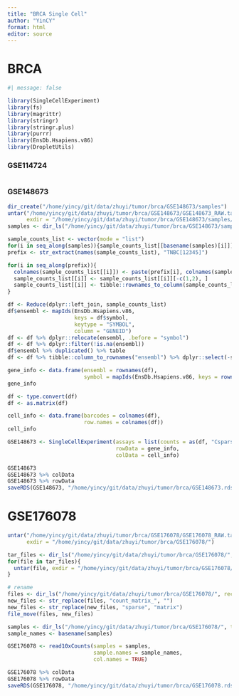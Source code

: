 ```yaml
---
title: "BRCA Single Cell"
author: "YinCY"
format: html
editor: source
---
```


# BRCA
```r
#| message: false

library(SingleCellExperiment)
library(fs)
library(magrittr)
library(stringr)
library(stringr.plus)
library(purrr)
library(EnsDb.Hsapiens.v86)
library(DropletUtils)
```

### GSE114724
```r

```

### GSE148673
```r
dir_create("/home/yincy/git/data/zhuyi/tumor/brca/GSE148673/samples")
untar("/home/yincy/git/data/zhuyi/tumor/brca/GSE148673/GSE148673_RAW.tar", 
      exdir = "/home/yincy/git/data/zhuyi/tumor/brca/GSE148673/samples/")
samples <- dir_ls("/home/yincy/git/data/zhuyi/tumor/brca/GSE148673/samples/", regexp = "TNBC")

sample_counts_list <- vector(mode = "list")
for(i in seq_along(samples)){sample_counts_list[[basename(samples)[i]]] <- read.table(samples[i], sep = "\t", header = TRUE)}
prefix <- str_extract(names(sample_counts_list), "TNBC[12345]")

for(i in seq_along(prefix)){
  colnames(sample_counts_list[[i]]) <- paste(prefix[i], colnames(sample_counts_list[[i]]), sep = "_")
  sample_counts_list[[i]] <- sample_counts_list[[i]][-c(1,2), ]
  sample_counts_list[[i]] <- tibble::rownames_to_column(sample_counts_list[[i]], "symbol")
}

df <- Reduce(dplyr::left_join, sample_counts_list)
df$ensembl <- mapIds(EnsDb.Hsapiens.v86, 
                     keys = df$symbol, 
                     keytype = "SYMBOL", 
                     column = "GENEID")
df <- df %>% dplyr::relocate(ensembl, .before = "symbol")
df <- df %>% dplyr::filter(!is.na(ensembl))
df$ensembl %>% duplicated() %>% table
df <- df %>% tibble::column_to_rownames("ensembl") %>% dplyr::select(-symbol)
```

```r
gene_info <- data.frame(ensembl = rownames(df), 
                        symbol = mapIds(EnsDb.Hsapiens.v86, keys = rownames(df), keytype = "GENEID", column = "SYMBOL"))
gene_info
```

```r
df <- type.convert(df)
df <- as.matrix(df)
```

```r
cell_info <- data.frame(barcodes = colnames(df), 
                        row.names = colnames(df))
cell_info
```

```r
GSE148673 <- SingleCellExperiment(assays = list(counts = as(df, "CsparseMatrix")), 
                                  rowData = gene_info, 
                                  colData = cell_info)

GSE148673
GSE148673 %>% colData
GSE148673 %>% rowData
saveRDS(GSE148673, "/home/yincy/git/data/zhuyi/tumor/brca/GSE148673.rds")
```

# GSE176078
```r
untar("/home/yincy/git/data/zhuyi/tumor/brca/GSE176078/GSE176078_RAW.tar", 
      exdir = "/home/yincy/git/data/zhuyi/tumor/brca/GSE176078/")

tar_files <- dir_ls("/home/yincy/git/data/zhuyi/tumor/brca/GSE176078/", regexp = ".tar.gz$")
for(file in tar_files){
  untar(file, exdir = "/home/yincy/git/data/zhuyi/tumor/brca/GSE176078/")
}

# rename
files <- dir_ls("/home/yincy/git/data/zhuyi/tumor/brca/GSE176078/", recurse = T, type = "file", regexp = "count_matrix")
new_files <- str_replace(files, "count_matrix_", "")
new_files <- str_replace(new_files, "sparse", "matrix")
file_move(files, new_files)

samples <- dir_ls("/home/yincy/git/data/zhuyi/tumor/brca/GSE176078/", type = "directory")
sample_names <- basename(samples)

GSE176078 <- read10xCounts(samples = samples, 
                           sample.names = sample_names, 
                           col.names = TRUE)

GSE176078 %>% colData
GSE176078 %>% rowData
saveRDS(GSE176078, "/home/yincy/git/data/zhuyi/tumor/brca/GSE176078.rds")
```



